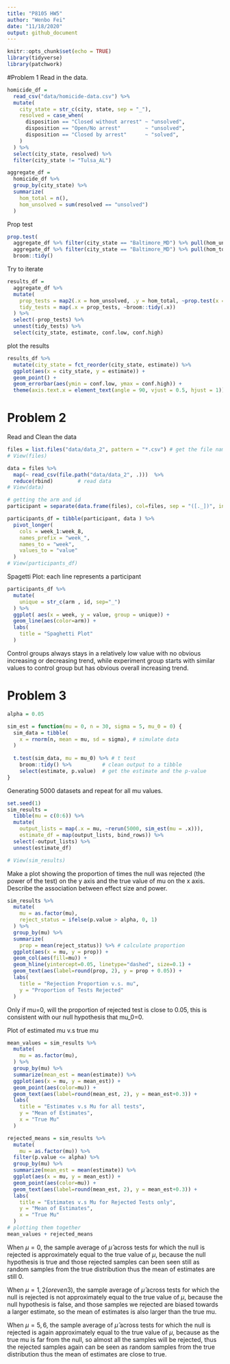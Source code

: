 ```yaml
---
title: "P8105 HW5"
author: "Wenbo Fei"
date: "11/18/2020"
output: github_document
---
```


```r
knitr::opts_chunk$set(echo = TRUE)
library(tidyverse)
library(patchwork)
```

#Problem 1
Read in the data.
```r
homicide_df = 
  read_csv("data/homicide-data.csv") %>% 
  mutate(
    city_state = str_c(city, state, sep = "_"),
    resolved = case_when(
      disposition == "Closed without arrest" ~ "unsolved",
      disposition == "Open/No arrest"        ~ "unsolved",
      disposition == "Closed by arrest"      ~ "solved",
    )
  ) %>% 
  select(city_state, resolved) %>% 
  filter(city_state != "Tulsa_AL")
```

```r
aggregate_df = 
  homicide_df %>% 
  group_by(city_state) %>% 
  summarize(
    hom_total = n(),
    hom_unsolved = sum(resolved == "unsolved")
  )
```

Prop test
```r
prop.test(
  aggregate_df %>% filter(city_state == "Baltimore_MD") %>% pull(hom_unsolved), 
  aggregate_df %>% filter(city_state == "Baltimore_MD") %>% pull(hom_total)) %>% 
  broom::tidy()
```

Try to iterate
```r
results_df = 
  aggregate_df %>% 
  mutate(
    prop_tests = map2(.x = hom_unsolved, .y = hom_total, ~prop.test(x = .x, n = .y)),
    tidy_tests = map(.x = prop_tests, ~broom::tidy(.x))
  ) %>% 
  select(-prop_tests) %>% 
  unnest(tidy_tests) %>% 
  select(city_state, estimate, conf.low, conf.high)
```

plot the results
```r
results_df %>% 
  mutate(city_state = fct_reorder(city_state, estimate)) %>% 
  ggplot(aes(x = city_state, y = estimate)) +
  geom_point() + 
  geom_errorbar(aes(ymin = conf.low, ymax = conf.high)) + 
  theme(axis.text.x = element_text(angle = 90, vjust = 0.5, hjust = 1))
```

# Problem 2
Read and Clean the data
```r
files = list.files("data/data_2", pattern = "*.csv") # get the file name
# View(files)

data = files %>%                             
  map(~ read_csv(file.path("data/data_2", .)))  %>%  
  reduce(rbind)        # read data                       
# View(data)

# getting the arm and id 
participant = separate(data.frame(files), col=files, sep = "([._])", into =c("arm", "id")) 

participants_df = tibble(participant, data ) %>% 
  pivot_longer(                                  
    cols = week_1:week_8,
    names_prefix = "week_",
    names_to = "week",
    values_to = "value"
  )
# View(participants_df) 
```

Spagetti Plot: each line represents a participant
  
```r
participants_df %>%
  mutate(
    unique = str_c(arm , id, sep="_") 
  ) %>%
  ggplot( aes(x = week, y = value, group = unique)) + 
  geom_line(aes(color=arm)) + 
  labs(
    title = "Spaghetti Plot"
  )
```

Control groups always stays in a relatively low value with no obvious increasing or decreasing trend, while experiment group starts with similar values to control group but has obvious overall increasing trend.

# Problem 3

```r
alpha = 0.05 

sim_est = function(mu = 0, n = 30, sigma = 5, mu_0 = 0) {
  sim_data = tibble(                    
    x = rnorm(n, mean = mu, sd = sigma), # simulate data
  )
 
  t.test(sim_data, mu = mu_0) %>% # t test
    broom::tidy() %>%          # clean output to a tibble
    select(estimate, p.value)  # get the estimate and the p-value 
}
```

Generating 5000 datasets and repeat for all mu values.

```r
set.seed(1) 
sim_results = 
  tibble(mu = c(0:6)) %>%  
  mutate(                  
    output_lists = map(.x = mu, ~rerun(5000, sim_est(mu = .x))), 
    estimate_df = map(output_lists, bind_rows)) %>% 
  select(-output_lists) %>% 
  unnest(estimate_df)

# View(sim_results)
```

Make a plot showing the proportion of times the null was rejected (the power of the test) on the y axis and the true value of mu on the x axis. Describe the association between effect size and power.
```r
sim_results %>% 
  mutate( 
    mu = as.factor(mu),
    reject_status = ifelse(p.value > alpha, 0, 1) 
  ) %>% 
  group_by(mu) %>% 
  summarize( 
    prop = mean(reject_status)) %>% # calculate proportion
  ggplot(aes(x = mu, y = prop)) + 
  geom_col(aes(fill=mu)) +
  geom_hline(yintercept=0.05, linetype="dashed", size=0.1) +
  geom_text(aes(label=round(prop, 2), y = prop + 0.05)) + 
  labs(
    title = "Rejection Proportion v.s. mu",
    y = "Proportion of Tests Rejected"
  )
```

Only if mu=0, will the proportion of rejected test is close to 0.05, this is consistent with our null hypothesis that mu_0=0.

Plot of estimated mu v.s true mu
```r
mean_values = sim_results %>% 
  mutate(
    mu = as.factor(mu),
  ) %>% 
  group_by(mu) %>% 
  summarize(mean_est = mean(estimate)) %>% 
  ggplot(aes(x = mu, y = mean_est)) + 
  geom_point(aes(color=mu)) +
  geom_text(aes(label=round(mean_est, 2), y = mean_est+0.3)) + 
  labs(
    title = "Estimates v.s Mu for all tests",
    y = "Mean of Estimates",
    x = "True Mu"
  ) 

rejected_means = sim_results %>% 
  mutate(
    mu = as.factor(mu)) %>% 
  filter(p.value <= alpha) %>%
  group_by(mu) %>% 
  summarize(mean_est = mean(estimate)) %>% 
  ggplot(aes(x = mu, y = mean_est)) + 
  geom_point(aes(color=mu)) +
  geom_text(aes(label=round(mean_est, 2), y = mean_est+0.3)) + 
  labs(
    title = "Estimates v.s Mu for Rejected Tests only",
    y = "Mean of Estimates",
    x = "True Mu"
  ) 
# plotting them together 
mean_values + rejected_means
```

When $\mu=0$, the sample average of $\hat \mu$ across tests for which the null is rejected is approximately equal to the true value of $\mu$, because the null hypothesis is true and those rejected samples can been seen still as random samples from the true distribution thus the mean of estimates are still 0.

When $\mu=1, 2 (or even 3)$, the sample average of $\hat \mu$ across tests for which the null is rejected is not approximately equal to the true value of $\mu$, because the null hypothesis is false, and those samples we rejected are biased towards a larger estimate, so the mean of estimates is also larger than the true mu.

When $\mu=5, 6$, the sample average of $\hat \mu$ across tests for which the null is rejected is again approximately equal to the true value of $\mu$, because as the true mu is far from the null, so almost all the samples will be rejected, thus the rejected samples again can be seen as random samples from the true distribution thus the mean of estimates are close to true.
